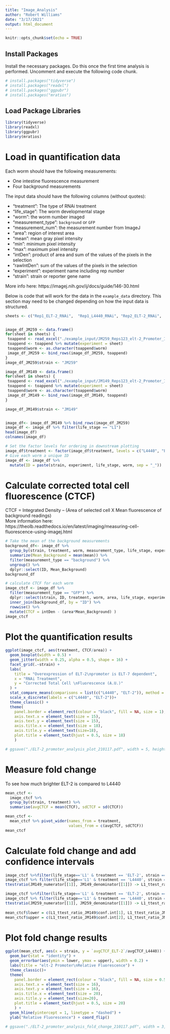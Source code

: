 ```yaml
---
title: "Image_Analysis"
author: "Robert Williams"
date: "3/17/2021"
output: html_document
---
```


```r
knitr::opts_chunk$set(echo = TRUE)
```

## Install Packages
Install the necessary packages. Do this once the first time analysis is performed.   Uncomment and execute the following code chunk.

```r
# install.packages("tidyverse")
# install.packages("readxl")
# install.packages("ggpubr")
# install.packages("mratios")
```


## Load Package Libraries

```r
library(tidyverse)
library(readxl)
library(ggpubr)
library(mratios)
```

# Load in quantification data

Each worm should have the following measurements:

- One intestine fluorescence measurement
- Four background measurements

The input data should have the following columns (without quotes):

 - "treatment": The type of RNAi treatment
 - "life_stage": The worm developmental stage
 - "worm": the worm number imaged
 - "measurement_type": `background` or `GFP`
 - "measurement_num": the measurement number from ImageJ
 - "area": region of interest area
 - "mean": mean gray pixel intensity
 - "min": minimum pixel intensity
 - "max": maximum pixel intensity
 - "intDen": product of area and sum of the values of the pixels in the selection
 - "rawIntDen": sum of the values of the pixels in the selection
 - "experiment": experiment name including rep number
 - "strain": strain or reporter gene name
 
More info here: https://imagej.nih.gov/ij/docs/guide/146-30.html

Below is code that will work for the data in the `example_data` directory. This section may need to be changed depending on how the input data is structured.

```r
sheets <- c("Rep1_ELT-2_RNAi",  "Rep1_L4440_RNAi", "Rep2_ELT-2_RNAi",  "Rep2_L4440_RNAi", "Rep3_ELT-2_RNAi",  "Rep3_L4440_RNAi")


image_df_JM259 <- data.frame()
for(sheet in sheets) {
 toappend <- read_excel("./example_input/JM259_Reps123_elt-2_Promoter_ImageJ_Analysis.xlsx", sheet = sheet)
 toappend <- toappend %>% mutate(experiment = sheet)
 toappend$worm <- as.character(toappend$worm)
 image_df_JM259 <- bind_rows(image_df_JM259, toappend)
}
image_df_JM259$strain <- "JM259"

image_df_JM149 <- data.frame()
for(sheet in sheets) {
 toappend <- read_excel("./example_input/JM149_Reps123_elt-2_Promoter_ImageJ_Analysis.xlsx", sheet = sheet)
 toappend <- toappend %>% mutate(experiment = sheet)
 toappend$worm <- as.character(toappend$worm)
 image_df_JM149 <- bind_rows(image_df_JM149, toappend)
}

image_df_JM149$strain <- "JM149"


image_df<- image_df_JM149 %>% bind_rows(image_df_JM259)
image_df <- image_df %>% filter(life_stage == "L1")
head(image_df)
colnames(image_df)
```

```r
# Set the factor levels for ordering in downstream plotting
image_df$treatment <- factor(image_df$treatment, levels = c("L4440", "ELT-2"))
# Give each worm a unique ID
image_df <- image_df %>%
  mutate(ID = paste(strain, experiment, life_stage, worm, sep = "_"))
```

# Calculate corrected total cell fluorescence (CTCF)

CTCF = Integrated Density – (Area of selected cell X Mean fluorescence of background readings)  
More information here: https://theolb.readthedocs.io/en/latest/imaging/measuring-cell-fluorescence-using-imagej.html

```r
# Take the mean of the background measurements
background_df<- image_df %>%
  group_by(strain, treatment, worm, measurement_type, life_stage, experiment, ID) %>%
  summarize(Mean_Background = mean(mean)) %>% 
  filter(measurement_type == "background") %>%
  ungroup() %>%
  dplyr::select(ID, Mean_Background)
background_df
```
```r
# calculate CTCF for each worm
image_ctcf <- image_df %>%
  filter(measurement_type == "GFP") %>%
  dplyr::select(strain, ID, treatment, worm, area, life_stage, experiment, intDen) %>%
  inner_join(background_df, by = "ID") %>%
  rowwise() %>%
  mutate(CTCF = intDen - (area*Mean_Background) )
image_ctcf
```

# Plot the quantification results

```r
ggplot(image_ctcf, aes(treatment, CTCF/area)) + 
  geom_boxplot(width = 0.5) +
  geom_jitter(width = 0.25, alpha = 0.5, shape = 16) +
  facet_grid(.~strain) +
  labs(
    title = "Overexpression of ELT-2\npromoter is ELT-7 dependent",
    x = "RNAi Treatment",
    y = "Corrected Total Cell \nFluorescence (A.U.)"
  ) +
  stat_compare_means(comparisons = list(c("L4440", "ELT-2")), method = "t.test") +
  scale_x_discrete(labels = c("L4440", "ELT-2"))+
  theme_classic() +
  theme(
    panel.border = element_rect(colour = "black", fill = NA, size = 1),
    axis.text.x = element_text(size = 15),
    axis.text.y = element_text(size = 15),
    axis.title.x = element_text(size = 18),
    axis.title.y = element_text(size=18),
    plot.title = element_text(hjust = 0.5, size = 18)
    ) 

# ggsave("./ELT-2_promoter_analysis_plot_210117.pdf", width = 5, height = 4, useDingbats=FALSE)  
```

# Measure fold change 
To see how much brighter ELT-2 is compared to L4440

```r
mean_ctcf <-
  image_ctcf %>%
  group_by(strain, treatment) %>%
  summarise(avgCTCF = mean(CTCF), sdCTCF = sd(CTCF))

mean_ctcf <-
  mean_ctcf %>% pivot_wider(names_from = treatment,
                            values_from = c(avgCTCF, sdCTCF))
mean_ctcf
```
# Calculate fold change and add confidence intervals

```r

image_ctcf %>%filter(life_stage=='L1' & treatment == 'ELT-2', strain == "JM149") %>% dplyr::select(CTCF) -> JM149_numerator
image_ctcf %>% filter(life_stage=='L1' & treatment == 'L4440', strain == "JM149") %>% dplyr::select(CTCF) -> JM149_denominator
ttestratio(JM149_numerator[[1]], JM149_denominator[[1]]) -> L1_ttest_ratio_JM149

image_ctcf %>%filter(life_stage=='L1' & treatment == 'ELT-2', strain == "JM259") %>% dplyr::select(CTCF) -> JM259_numerator
image_ctcf %>% filter(life_stage=='L1' & treatment == 'L4440', strain == "JM259") %>% dplyr::select(CTCF) -> JM259_denominator
ttestratio(JM259_numerator[[1]], JM259_denominator[[1]]) -> L1_ttest_ratio_JM259
    
mean_ctcf$lower = c(L1_ttest_ratio_JM149$conf.int[1], L1_ttest_ratio_JM259$conf.int[1])
mean_ctcf$upper = c(L1_ttest_ratio_JM149$conf.int[2], L1_ttest_ratio_JM259$conf.int[2])
```

# Plot fold change results
```r
ggplot(mean_ctcf, aes(x = strain, y = `avgCTCF_ELT-2`/avgCTCF_L4440)) +
  geom_bar(stat = "identity") +
  geom_errorbar(aes(ymin = lower, ymax = upper), width = 0.2) +
  labs(title = "elt-2 Promoter\nRelative Fluorescence") +
  theme_classic()+
  theme(
    panel.border = element_rect(colour = "black", fill = NA, size = 0.5),
    axis.text.x = element_text(size = 16),
    axis.text.y = element_text(size = 16),
    axis.title.x = element_text(size = 20),
    axis.title.y = element_text(size=20),
    plot.title = element_text(hjust = 0.5, size = 20)
    ) +
  geom_hline(yintercept = 1, linetype = "dashed") +
  ylab("Relative Fluorescence") + coord_flip()

# ggsave("./ELT-2_promoter_analysis_fold_change_210117.pdf", width = 3, height = 3, useDingbats=FALSE)  
```

